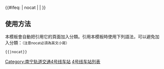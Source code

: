 {{鐵道路線|lua=1
| 模板名稱 = 南宁轨道交通4号线
| 名稱 = [[南宁轨道交通]][[南宁轨道交通4号线|4号线]]
| 代表色 = #{{南宁轨道交通标志色|4}}
| 代表色2 = #{{南宁轨道交通标志色|4}}
| Logo = [[File:Nanning Rail Transit.png|30px|南宁轨道交通]]
| 铁道系统 = NanningRT
| 車站列表 = 洪运路 ~ 那历村 ~ 那洪立交 ~ 金阳路 ~ 通源路 ~ 大沙田 ~ 金象大道 ~ 五象岭 ~ 玉象路 ~ 总部基地 ~ 飞龙路 ~ 体育中心西 ~ 体育中心东 ~ 良庆大桥南 ~ 良庆圩 ~ 楞塘村
| 未来发展 = style=font-style:italic; ~ 五象火车站 ~ 清平坡 ~ 龙岗  ~ 蒲庙 ~ 仙葫
}}<includeonly>{{#ifeq: {{{1}}} | nocat | <!--空--> | [[Category:南宁轨道交通4号线车站]] }}</includeonly><noinclude>

==使用方法==
本模板會自動把引用它的頁面加入分類。引用本模板時使用下列語法，可以避免加入分類：<small>（注意nocat必須為英文小寫）</small>
 <nowiki>{{</nowiki>{{PAGENAME}}<nowiki>|nocat}}</nowiki>
[[Category:南宁轨道交通模板|4号线车站列表]]
</noinclude>
